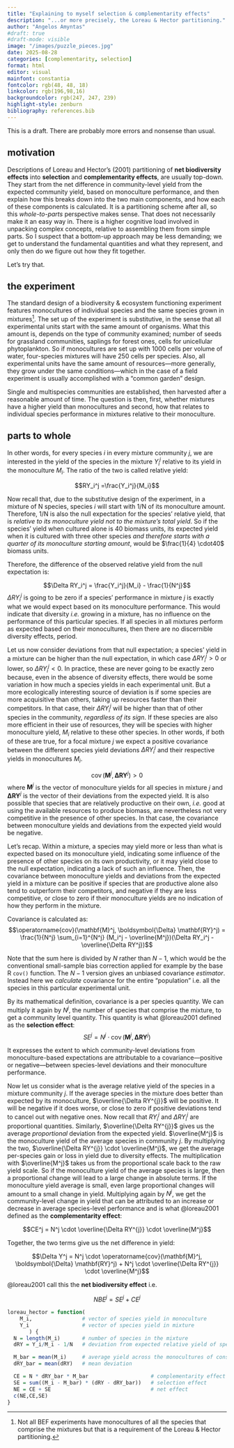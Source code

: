 ```yaml
---
title: "Explaining to myself selection & complementarity effects"
description: "...or more precisely, the Loreau & Hector partitioning."
author: "Angelos Amyntas"
#draft: true
#draft-mode: visible
image: "/images/puzzle_pieces.jpg"
date: 2025-08-28
categories: [complementarity, selection]
format: html
editor: visual
mainfont: constantia
fontcolor: rgb(48, 48, 18)
linkcolor: rgb(196,98,16)
backgroundcolor: rgb(247, 247, 239)
highlight-style: zenburn
bibliography: references.bib
---
```


::: {.callout-caution title="warning"}
This is a draft. There are probably more errors and nonsense than usual.
:::

## motivation

Descriptions of Loreau and Hector's (2001) partitioning of **net biodiversity effects** into **selection** and **complementarity effects**, are usually top-down. They start from the net difference in community-level yield from the expected community yield, based on monoculture performance, and then explain how this breaks down into the two main components, and how each of these components is calculated. It is a partitioning scheme after all, so this *whole-to-parts* perspective makes sense. That does not necessarily make it an easy way in. There is a higher cognitive load involved in unpacking complex concepts, relative to assembling them from simple parts. So I suspect that a bottom-up approach may be less demanding; we get to understand the fundamental quantities and what they represent, and only then do we figure out how they fit together.

Let's try that.

## the experiment

The standard design of a biodiversity & ecosystem functioning experiment features monocultures of individual species and the same species grown in mixtures[^1]. The set up of the experiment is substitutive, in the sense that all experimental units start with the same amount of organisms. What this amount is, depends on the type of community examined; number of seeds for grassland communities, saplings for forest ones, cells for unicellular phytoplankton. So if monocultures are set up with 1000 cells per volume of water, four-species mixtures will have 250 cells per species. Also, all experimental units have the same amount of resources—more generally, they grow under the same conditions—which in the case of a field experiment is usually accomplished with a "common garden" design.

[^1]: Not all BEF experiments have monocultures of all the species that comprise the mixtures but that is a requirement of the Loreau & Hector partitioning.

Single and multispecies communities are established, then harvested after a reasonable amount of time. The question is then, first, whether mixtures have a higher yield than monocultures and second, how that relates to individual species performance in mixtures relative to their monoculture.

## parts to whole

In other words, for every species $i$ in every mixture community $j$, we are interested in the yield of the species in the mixture $Y_i^j$ relative to its yield in the monoculture $M_i$. The ratio of the two is called relative yield:

$$RY_i^j =\frac{Y_i^j}{M_i}$$

Now recall that, due to the substitutive design of the experiment, in a mixture of N species, species $i$ will start with 1/N of its monoculture amount. Therefore, 1/N is also the null expectation for the species' relative yield, that is *relative to its monoculture yield not to the mixture's total yield*. So if the species' yield when cultured alone is 40 biomass units, its expected yield when it is cultured with three other species *and therefore starts with a quarter of its monoculture starting amount*, would be $\frac{1}{4} \cdot40$ biomass units.

Therefore, the difference of the observed relative yield from the null expectation is:

$$\Delta RY_i^j = \frac{Y_i^j}{M_i} - \frac{1}{N^j}$$ $\Delta RY_i^j$ is going to be zero if a species' performance in mixture $j$ is exactly what we would expect based on its monoculture performance. This would indicate that diversity *i.e.* growing in a mixture, has no influence on the performance of this particular species. If all species in all mixtures perform as expected based on their monocultures, then there are no discernible diversity effects, period.

Let us now consider deviations from that null expectation; a species' yield in a mixture can be higher than the null expectation, in which case $\Delta RY_i^j > 0$ or lower, so $\Delta RY_i^j < 0$. In practice, these are never going to be exactly zero because, even in the absence of diversity effects, there would be some variation in how much a species yields in each experimental unit. But a more ecologically interesting source of deviation is if some species are more acquisitive than others, taking up resources faster than their competitors. In that case, their $\Delta RY_i^j$ will be higher than that of other species in the community, *regardless of its sign*. If these species are also more efficient in their use of resources, they will be species with higher monoculture yield, $M_i$ relative to these other species. In other words, if both of these are true, for a focal mixture $j$ we expect a positive covariance between the different species yield deviations $\Delta RY_i^j$ and their respective yields in monocultures $M_i$.

$$\operatorname{cov}(\mathbf{M}^j, \boldsymbol{\Delta} \mathbf{RY}^j) > 0$$ where $\mathbf{M}^j$ is the vector of monoculture yields for all species in mixture $j$ and $\boldsymbol{\Delta} \mathbf{RY}^j$ is the vector of their deviations from the expected yield. It is also possible that species that are relatively productive on their own, *i.e.* good at using the available resources to produce biomass, are nevertheless not very competitive in the presence of other species. In that case, the covariance between monoculture yields and deviations from the expected yield would be negative.

Let's recap. Within a mixture, a species may yield more or less than what is expected based on its monoculture yield, indicating some influence of the presence of other species on its own productivity, or it may yield close to the null expectation, indicating a lack of such an influence. Then, the covariance between monoculture yields and deviations from the expected yield in a mixture can be positive if species that are productive alone also tend to outperform their competitors, and negative if they are less competitive, or close to zero if their monoculture yields are no indication of how they perform in the mixture.

Covariance is calculated as: $$\operatorname{cov}(\mathbf{M}^j, \boldsymbol{\Delta} \mathbf{RY}^j) = \frac{1}{N^j} \sum_{i=1}^{N^j} (M_i^j - \overline{M^j})(\Delta RY_i^j - \overline{\Delta RY^j})$$

Note that the sum here is divided by $N$ rather than $N-1$, which would be the conventional small-sample bias correction applied for example by the base R `cov()` function. The $N-1$ version gives an unbiased covariance *estimator*. Instead here we *calculate* covariance for the entire "population" i.e. all the species in this particular experimental unit.

By its mathematical definition, covariance is a per species quantity. We can multiply it again by $N^j$, the number of species that comprise the mixture, to get a community level quantity. This quantity is what @loreau2001 defined as the **selection effect**: $$SE^j = N^j \cdot \operatorname{cov}(\mathbf{M}^j, \boldsymbol{\Delta} \mathbf{RY}^j)$$

It expresses the extent to which community-level deviations from monoculture-based expectations are attributable to a covariance—positive or negative—between species-level deviations and their monoculture performance.

Now let us consider what is the average relative yield of the species in a mixture community $j$. If the average species in the mixture does better than expected by its monoculture, $\overline{\Delta RY^{j}}$ will be positive. It will be negative if it does worse, or close to zero if positive deviations tend to cancel out with negative ones. Now recall that $RY_i^j$ and $\Delta RY_i^j$ are proportional quantities. Similarly, $\overline{\Delta RY^{j}}$ gives us the average *proportional* deviation from the expected yield. $\overline{M^j}$ is the monoculture yield of the average species in community $j$. By multiplying the two, $\overline{\Delta RY^{j}} \cdot \overline{M^j}$, we get the average per-species gain or loss in yield due to diversity effects. The multiplication with $\overline{M^j}$ takes us from the proportional scale back to the raw yield scale. So if the monoculture yield of the average species is large, then a proportional change will lead to a large change in absolute terms. If the monoculture yield average is small, even large proportional changes will amount to a small change in yield. Multiplying again by $N^j$, we get the community-level change in yield that can be attributed to an increase or decrease in average species-level performance and is what @loreau2001 defined as the **complementarity effect**:

$$CE^j = N^j \cdot \overline{\Delta RY^{j}} \cdot \overline{M^j}$$

Together, the two terms give us the net difference in yield:

$$\Delta Y^j = N^j \cdot \operatorname{cov}(\mathbf{M}^j, \boldsymbol{\Delta} \mathbf{RY}^j) + N^j \cdot \overline{\Delta RY^{j}} \cdot \overline{M^j}$$

@loreau2001 call this the **net biodiversity effect** i.e.

$$NBE^j = SE^j + CE^j$$

```r
loreau_hector = function(
    M_i,                # vector of species yield in monoculture
    Y_i                 # vector of species yield in mixture
       ) {
  N = length(M_i)       # number of species in the mixture
  dRY = Y_i/M_i - 1/N   # deviation from expected relative yield of species i

  M_bar = mean(M_i)     # average yield across the monocultures of constituent species
  dRY_bar = mean(dRY)   # mean deviation

  CE = N * dRY_bar * M_bar                    # complementarity effect
  SE = sum((M_i - M_bar) * (dRY - dRY_bar))   # selection effect
  NE = CE + SE                                # net effect
  c(NE,CE,SE)
}
```
